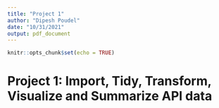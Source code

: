 ```yaml
---
title: "Project 1"
author: "Dipesh Poudel"
date: "10/31/2021"
output: pdf_document
---
```


```r
knitr::opts_chunk$set(echo = TRUE)
```

# Project 1: Import, Tidy, Transform, Visualize and Summarize API data
